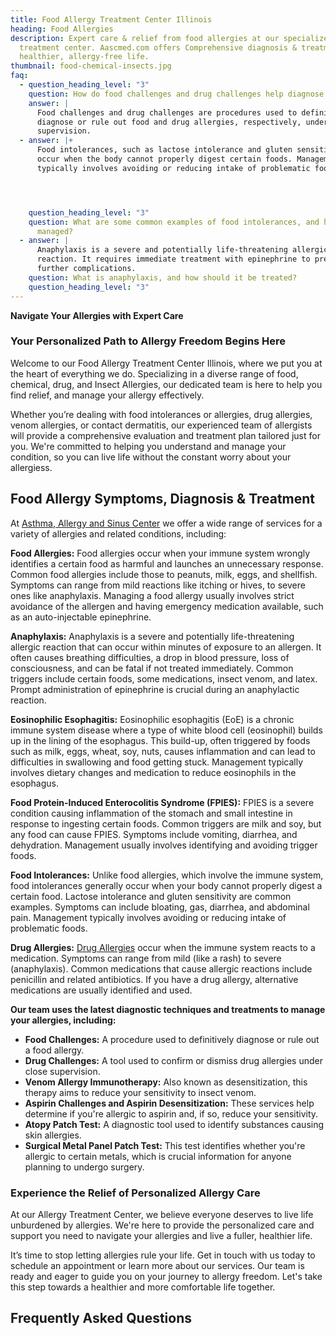 ```yaml
---
title: Food Allergy Treatment Center Illinois
heading: Food Allergies
description: Expert care & relief from food allergies at our specialized
  treatment center. Aascmed.com offers Comprehensive diagnosis & treatment for a
  healthier, allergy-free life.
thumbnail: food-chemical-insects.jpg
faq:
  - question_heading_level: "3"
    question: How do food challenges and drug challenges help diagnose allergies?
    answer: |
      Food challenges and drug challenges are procedures used to definitively
      diagnose or rule out food and drug allergies, respectively, under close
      supervision.
  - answer: |+
      Food intolerances, such as lactose intolerance and gluten sensitivity,
      occur when the body cannot properly digest certain foods. Management
      typically involves avoiding or reducing intake of problematic foods.




    question_heading_level: "3"
    question: What are some common examples of food intolerances, and how are they
      managed?
  - answer: |
      Anaphylaxis is a severe and potentially life-threatening allergic
      reaction. It requires immediate treatment with epinephrine to prevent
      further complications.
    question: What is anaphylaxis, and how should it be treated?
    question_heading_level: "3"
---
```

**Navigate Your Allergies with Expert Care**

### Your Personalized Path to Allergy Freedom Begins Here

Welcome to our Food Allergy Treatment Center Illinois, where we put you at the heart of everything we do. Specializing in a diverse range of food, chemical, drug, and Insect Allergies, our dedicated team is here to help you find relief, and manage your allergy effectively.

Whether you’re dealing with food intolerances or allergies, drug allergies, venom allergies, or contact dermatitis, our experienced team of allergists will provide a comprehensive evaluation and treatment plan tailored just for you. We're committed to helping you understand and manage your condition, so you can live life without the constant worry about your allergiess.

<ButtonList />

## Food Allergy Symptoms, Diagnosis & Treatment

At [Asthma, Allergy and Sinus Center](/) we offer a wide range of services for a variety of allergies and related conditions, including:

**Food Allergies:** Food allergies occur when your immune system wrongly identifies a certain food as harmful and launches an unnecessary response. Common food allergies include those to peanuts, milk, eggs, and shellfish. Symptoms can range from mild reactions like itching or hives, to severe ones like anaphylaxis. Managing a food allergy usually involves strict avoidance of the allergen and having emergency medication available, such as an auto-injectable epinephrine.

**Anaphylaxis:** Anaphylaxis is a severe and potentially life-threatening allergic reaction that can occur within minutes of exposure to an allergen. It often causes breathing difficulties, a drop in blood pressure, loss of consciousness, and can be fatal if not treated immediately. Common triggers include certain foods, some medications, insect venom, and latex. Prompt administration of epinephrine is crucial during an anaphylactic reaction.

**Eosinophilic Esophagitis:** Eosinophilic esophagitis (EoE) is a chronic immune system disease where a type of white blood cell (eosinophil) builds up in the lining of the esophagus. This build-up, often triggered by foods such as milk, eggs, wheat, soy, nuts, causes inflammation and can lead to difficulties in swallowing and food getting stuck. Management typically involves dietary changes and medication to reduce eosinophils in the esophagus.

**Food Protein-Induced Enterocolitis Syndrome (FPIES):** FPIES is a severe condition causing inflammation of the stomach and small intestine in response to ingesting certain foods. Common triggers are milk and soy, but any food can cause FPIES. Symptoms include vomiting, diarrhea, and dehydration. Management usually involves identifying and avoiding trigger foods.

**Food Intolerances:** Unlike food allergies, which involve the immune system, food intolerances generally occur when your body cannot properly digest a certain food. Lactose intolerance and gluten sensitivity are common examples. Symptoms can include bloating, gas, diarrhea, and abdominal pain. Management typically involves avoiding or reducing intake of problematic foods.

**Drug Allergies:** [Drug Allergies](/conditions/drug-chemical-allergy/) occur when the immune system reacts to a medication. Symptoms can range from mild (like a rash) to severe (anaphylaxis). Common medications that cause allergic reactions include penicillin and related antibiotics. If you have a drug allergy, alternative medications are usually identified and used.

**Our team uses the latest diagnostic techniques and treatments to manage your allergies, including:**

- **Food Challenges:** A procedure used to definitively diagnose or rule out a food allergy.
- **Drug Challenges:** A tool used to confirm or dismiss drug allergies under close supervision.
- **Venom Allergy Immunotherapy:** Also known as desensitization, this therapy aims to reduce your sensitivity to insect venom.
- **Aspirin Challenges and Aspirin Desensitization:** These services help determine if you're allergic to aspirin and, if so, reduce your sensitivity.
- **Atopy Patch Test:** A diagnostic tool used to identify substances causing skin allergies.
- **Surgical Metal Panel Patch Test:** This test identifies whether you're allergic to certain metals, which is crucial information for anyone planning to undergo surgery.

### Experience the Relief of Personalized Allergy Care

At our Allergy Treatment Center, we believe everyone deserves to live life unburdened by allergies. We're here to provide the personalized care and support you need to navigate your allergies and live a fuller, healthier life.

It’s time to stop letting allergies rule your life. Get in touch with us today to schedule an appointment or learn more about our services. Our team is ready and eager to guide you on your journey to allergy freedom. Let's take this step towards a healthier and more comfortable life together.

<ContactBanner />

## Frequently Asked Questions




